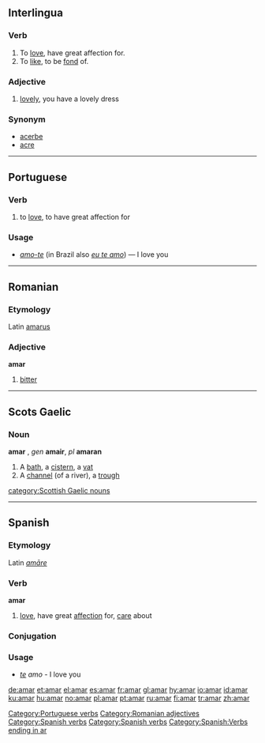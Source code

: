 ==Interlingua==
===Verb===
#To [[love]],  have great affection for.
#To [[like]], to be [[fond]] of.

===Adjective===
#[[lovely]], you have a lovely dress

===Synonym===
*[[acerbe]]
*[[acre]]

----

==Portuguese==
===Verb===

# to [[love]], to have great affection for

{{pt-conj-ar|am}}

===Usage===
* ''[[amo-te]]'' (in Brazil also ''[[eu te amo]]'') &mdash; I love you

[[Category:Portuguese verbs]]

----

==Romanian==
===Etymology===
Latin [[amarus]]
===Adjective===
'''amar'''

# [[bitter]]

[[Category:Romanian adjectives]]

----

==Scots Gaelic==
===Noun===
'''amar''' {{m}}, ''gen'' '''amair''', ''pl'' '''amaran'''

#A [[bath]], a [[cistern]], a [[vat]]
#A [[channel]] (of a river), a [[trough]]

[[category:Scottish Gaelic nouns]]
----
==Spanish==
===Etymology===
Latin ''[[amare|amāre]]''

===Verb===
[[Category:Spanish verbs]]
'''amar'''

# [[love]], have great [[affection]] for, [[care]] about

===Conjugation===
{{es-conj-ar|am}}

===Usage===
* ''[[te]]'' ''amo'' - I love you

[[Category:Spanish verbs]]

[[Category:Spanish:Verbs ending in ar]]

[[de:amar]]
[[et:amar]]
[[el:amar]]
[[es:amar]]
[[fr:amar]]
[[gl:amar]]
[[hy:amar]]
[[io:amar]]
[[id:amar]]
[[ku:amar]]
[[hu:amar]]
[[no:amar]]
[[pl:amar]]
[[pt:amar]]
[[ru:amar]]
[[fi:amar]]
[[tr:amar]]
[[zh:amar]]